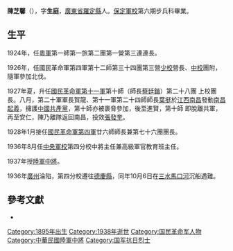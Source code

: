 
'''陳芝馨'''（{{bd|1897年9月3日| |1938年10月6日}}），字'''生庭'''，[[廣東省|廣東省]][[羅定縣|羅定縣]]人。[[保定軍校|保定軍校]]第六期步兵科畢業。

{{Infobox Military Person
|姓名=陳芝馨
|圖像=File:陳芝馨.jpg|thumb|陳芝馨
|圖像大小=200px
|圖像說明=
|出生日期=1895年（[[光緒|光緒]]二十一年）
|出生地點={{QING-1889}}[[廣東省|廣東省]][[羅定縣|羅定縣]]
|逝世日期={{death year and age|1938|1895}}
|逝世地點={{ROC}}[[廣東省|廣東省]][[廣東省|三水馬口河]]
|職業=[[軍事家|軍事家]]、[[政治家|政治家]]
|past=
*[[國民革命軍第四軍|國民革命軍第四軍]]廿六師師長（1928年1月）
*[[中央軍校|中央軍校]]第四分校中將主任兼高級軍官教育班主任（1936年8月）
|party ={{kmt}}
|學歷=
*[[廣東陸軍小學|廣東陸軍小學]]
*[[保定軍校|保定軍校]]六期步兵科
|rank=[[File:Taiwan-army-OF-8.svg|17px]] [[中將|中將]]（1937年8月17日授予）
|serviceyears=
|branch=[[File:Flag_of_the_Republic_of_China_Army.svg|20px]] [[國民革命軍|國民革命軍]]
|unit=
|nationality = {{ROC}}
|awards=[[國民革命軍誓師十週年紀勳章|國民革命軍誓師十週年紀勳章]]（民國25年7月9日授予）
|battles= [[北伐战争|北伐战争]]<br>[[抗日戰爭|抗日戰爭]]
}}

==生平==
1924年，任[[粵軍|粵軍]]第一師第一旅第二團第一營第三連連長。

1926年，任國民革命軍第四軍第十二師第三十四團第三營[[少校|少校]]營長、[[中校|中校]]團附，隨軍參加北伐。

1927年夏，升任[[國民革命軍第十一軍|國民革命軍第十一軍]]第十師（師長[[蔡廷鍇|蔡廷鍇]]）第二十八團 上校團長。八月，第二十軍軍長賀龍、第十一軍第二十四師師長[[葉挺|葉挺]]於[[江西|江西]][[南昌|南昌]]發動[[南昌起義|南昌起義]]，擁護[[中國共產黨|中國共產黨]]，第十師亦被裹脅參加，後至進賢，第十師 即脫離共軍，再至安仁，陳乃離隊返回南昌，投效[[張發奎|張發奎]]。

1928年1月接任[[國民革命軍第四軍|國民革命軍第四軍]]廿六師師長兼第七十六團團長。

1936年8月任[[中央軍校|中央軍校]]第四分校中將主任兼高級軍官教育班主任。

1937年授[[陸軍|陸軍]][[中將|中將]]。

1936年[[廣州|廣州]]淪陷，第四分校遷往[[德慶縣|德慶縣]]，同年10月6日在[[三水|三水]][[馬口河|馬口河]]沉船遇難。

==參考文獻==
{{reflist}}

*{{cite book|title=張發奎口述自傳 中華民國第四任陸軍總司令回憶錄|publisher=亞太政治哲學文化出版有限公司|year=2017|isbn=9789869373937}}
[[Category:1895年出生|Category:1895年出生]]
[[Category:1938年逝世|Category:1938年逝世]]
[[Category:国民革命军人物|Category:国民革命军人物]]
[[Category:中華民國陸軍中將|Category:中華民國陸軍中將]]
[[Category:国军抗日烈士|Category:国军抗日烈士]]